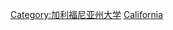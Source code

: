 {{Commonscat|California State University}}

[[Category:加利福尼亚州大学|Category:加利福尼亚州大学]]
[[Category:美國公立大學系統|California]]